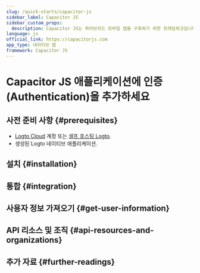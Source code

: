 ```yaml
---
slug: /quick-starts/capacitor-js
sidebar_label: Capacitor JS
sidebar_custom_props:
  description: Capacitor JS는 하이브리드 모바일 앱을 구축하기 위한 프레임워크입니다.
language: js
official_link: https://capacitorjs.com
app_type: 네이티브 앱
framework: Capacitor JS
---
```




# Capacitor JS 애플리케이션에 인증 (Authentication)을 추가하세요

<GuideTip />

## 사전 준비 사항 \{#prerequisites}

- [Logto Cloud](https://cloud.logto.io) 계정 또는 [셀프 호스팅 Logto](/introduction/set-up-logto-oss).
- 생성된 Logto 네이티브 애플리케이션.

## 설치 \{#installation}

<Installation />

## 통합 \{#integration}

<Integration />

## 사용자 정보 가져오기 \{#get-user-information}

<GetUserInformation />

## API 리소스 및 조직 \{#api-resources-and-organizations}

<ApiResources />

## 추가 자료 \{#further-readings}

<FurtherReadings />
